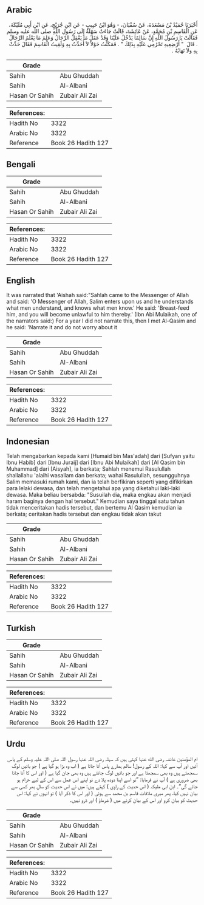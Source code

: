 ## Arabic


<div dir="rtl" lang="ar" style={{fontSize:'larger',backgroundColor:'#f8f9fa',padding:20}}>
أَخْبَرَنَا حُمَيْدُ بْنُ مَسْعَدَةَ، عَنْ سُفْيَانَ، - وَهُوَ ابْنُ حَبِيبٍ - عَنِ ابْنِ جُرَيْجٍ، عَنِ ابْنِ أَبِي مُلَيْكَةَ، عَنِ الْقَاسِمِ بْنِ مُحَمَّدٍ، عَنْ عَائِشَةَ، قَالَتْ جَاءَتْ سَهْلَةُ إِلَى رَسُولِ اللَّهِ صلى الله عليه وسلم فَقَالَتْ يَا رَسُولَ اللَّهِ إِنَّ سَالِمًا يَدْخُلُ عَلَيْنَا وَقَدْ عَقَلَ مَا يَعْقِلُ الرِّجَالُ وَعَلِمَ مَا يَعْلَمُ الرِّجَالُ ‏.‏ قَالَ ‏ "‏ أَرْضِعِيهِ تَحْرُمِي عَلَيْهِ بِذَلِكَ ‏"‏ ‏.‏ فَمَكَثْتُ حَوْلاً لاَ أُحَدِّثُ بِهِ وَلَقِيتُ الْقَاسِمَ فَقَالَ حَدِّثْ بِهِ وَلاَ تَهَابُهُ ‏.‏
</div>
<div style={{backgroundColor:'#f8f9fa',padding:20, marginBottom: 10}}><table> <thead> <tr> <th>Grade</th> <th></th> </tr> </thead> <tbody> <tr><td>Sahih</td><td>Abu Ghuddah</td></tr><tr><td>Sahih</td><td>Al-Albani</td></tr><tr><td>Hasan Or Sahih</td><td>Zubair Ali Zai</td></tr></tbody></table><table> <thead> <tr> <th>References:</th> <th></th> </tr> </thead> <tbody><tr><td>Hadith No</td><td>3322</td></tr><tr><td>Arabic No</td><td>3322</td></tr><tr><td>Reference</td><td>Book 26 Hadith 127</td></tr></tbody></table></div>

## Bengali


<div dir="ltr" lang="bn" style={{fontSize:'larger',backgroundColor:'#f8f9fa',padding:20}}>

</div>
<div style={{backgroundColor:'#f8f9fa',padding:20, marginBottom: 10}}><table> <thead> <tr> <th>Grade</th> <th></th> </tr> </thead> <tbody> <tr><td>Sahih</td><td>Abu Ghuddah</td></tr><tr><td>Sahih</td><td>Al-Albani</td></tr><tr><td>Hasan Or Sahih</td><td>Zubair Ali Zai</td></tr></tbody></table><table> <thead> <tr> <th>References:</th> <th></th> </tr> </thead> <tbody><tr><td>Hadith No</td><td>3322</td></tr><tr><td>Arabic No</td><td>3322</td></tr><tr><td>Reference</td><td>Book 26 Hadith 127</td></tr></tbody></table></div>

## English


<div dir="ltr" lang="en" style={{fontSize:'larger',backgroundColor:'#f8f9fa',padding:20}}>
It was narrated that 'Aishah said:"Sahlah came to the Messenger of Allah and said: 'O Messenger of Allah, Salim enters upon us and he understands what men understand, and knows what men know.' He said: 'Breast-feed him, and you will become unlawful to him thereby.' (Ibn Abi Mulaikah, one of the narrators said:) For a year I did not narrate this, then I met Al-Qasim and he said: 'Narrate it and do not worry about it
</div>
<div style={{backgroundColor:'#f8f9fa',padding:20, marginBottom: 10}}><table> <thead> <tr> <th>Grade</th> <th></th> </tr> </thead> <tbody> <tr><td>Sahih</td><td>Abu Ghuddah</td></tr><tr><td>Sahih</td><td>Al-Albani</td></tr><tr><td>Hasan Or Sahih</td><td>Zubair Ali Zai</td></tr></tbody></table><table> <thead> <tr> <th>References:</th> <th></th> </tr> </thead> <tbody><tr><td>Hadith No</td><td>3322</td></tr><tr><td>Arabic No</td><td>3322</td></tr><tr><td>Reference</td><td>Book 26 Hadith 127</td></tr></tbody></table></div>

## Indonesian


<div dir="ltr" lang="id" style={{fontSize:'larger',backgroundColor:'#f8f9fa',padding:20}}>
Telah mengabarkan kepada kami [Humaid bin Mas'adah] dari [Sufyan yaitu Ibnu Habib] dari [Ibnu Juraij] dari [Ibnu Abi Mulaikah] dari [Al Qasim bin Muhammad] dari [Aisyah], ia berkata; Sahlah menemui Rasulullah shallallahu 'alaihi wasallam dan berkata; wahai Rasulullah, sesungguhnya Salim memasuki rumah kami, dan ia telah berfikiran seperti yang difikirkan para lelaki dewasa, dan telah mengetahui apa yang diketahui laki-laki dewasa. Maka beliau bersabda: "Susuilah dia, maka engkau akan menjadi haram baginya dengan hal tersebut." Kemudian saya tinggal satu tahun tidak menceritakan hadis tersebut, dan bertemu Al Qasim kemudian ia berkata; ceritakan hadis tersebut dan engkau tidak akan takut
</div>
<div style={{backgroundColor:'#f8f9fa',padding:20, marginBottom: 10}}><table> <thead> <tr> <th>Grade</th> <th></th> </tr> </thead> <tbody> <tr><td>Sahih</td><td>Abu Ghuddah</td></tr><tr><td>Sahih</td><td>Al-Albani</td></tr><tr><td>Hasan Or Sahih</td><td>Zubair Ali Zai</td></tr></tbody></table><table> <thead> <tr> <th>References:</th> <th></th> </tr> </thead> <tbody><tr><td>Hadith No</td><td>3322</td></tr><tr><td>Arabic No</td><td>3322</td></tr><tr><td>Reference</td><td>Book 26 Hadith 127</td></tr></tbody></table></div>

## Turkish


<div dir="ltr" lang="tr" style={{fontSize:'larger',backgroundColor:'#f8f9fa',padding:20}}>

</div>
<div style={{backgroundColor:'#f8f9fa',padding:20, marginBottom: 10}}><table> <thead> <tr> <th>Grade</th> <th></th> </tr> </thead> <tbody> <tr><td>Sahih</td><td>Abu Ghuddah</td></tr><tr><td>Sahih</td><td>Al-Albani</td></tr><tr><td>Hasan Or Sahih</td><td>Zubair Ali Zai</td></tr></tbody></table><table> <thead> <tr> <th>References:</th> <th></th> </tr> </thead> <tbody><tr><td>Hadith No</td><td>3322</td></tr><tr><td>Arabic No</td><td>3322</td></tr><tr><td>Reference</td><td>Book 26 Hadith 127</td></tr></tbody></table></div>

## Urdu


<div dir="rtl" lang="ur" style={{fontSize:'larger',backgroundColor:'#f8f9fa',padding:20}}>
ام المؤمنین عائشہ رضی الله عنہا کہتی ہیں کہ سہلہ رضی اللہ عنہا رسول اللہ صلی اللہ علیہ وسلم کے پاس آئیں اور آپ سے کہا: اللہ کے رسول! سالم ہمارے پاس آتا جاتا ہے ( اب وہ بڑا ہو گیا ہے ) جو باتیں لوگ سمجھتے ہیں وہ بھی سمجھتا ہے اور جو باتیں لوگ جانتے ہیں وہ بھی جان گیا ہے ( اور اس کا آنا جانا بھی ضروری ہے ) آپ نے فرمایا: ”تو اسے اپنا دودھ پلا دے تو اپنے اس عمل سے اس کے لیے حرام ہو جائے گی“۔ ابن ابی ملیکہ ( اس حدیث کے راوی ) کہتے ہیں: میں نے اس حدیث کو سال بھر کسی سے بیان نہیں کیا، پھر میری ملاقات قاسم بن محمد سے ہوئی ( اور اس کا ذکر آیا ) تو انہوں نے کہا: اس حدیث کو بیان کرو اور اس کے بیان کرنے میں ( شرماؤ ) اور ڈرو نہیں۔
</div>
<div style={{backgroundColor:'#f8f9fa',padding:20, marginBottom: 10}}><table> <thead> <tr> <th>Grade</th> <th></th> </tr> </thead> <tbody> <tr><td>Sahih</td><td>Abu Ghuddah</td></tr><tr><td>Sahih</td><td>Al-Albani</td></tr><tr><td>Hasan Or Sahih</td><td>Zubair Ali Zai</td></tr></tbody></table><table> <thead> <tr> <th>References:</th> <th></th> </tr> </thead> <tbody><tr><td>Hadith No</td><td>3322</td></tr><tr><td>Arabic No</td><td>3322</td></tr><tr><td>Reference</td><td>Book 26 Hadith 127</td></tr></tbody></table></div>